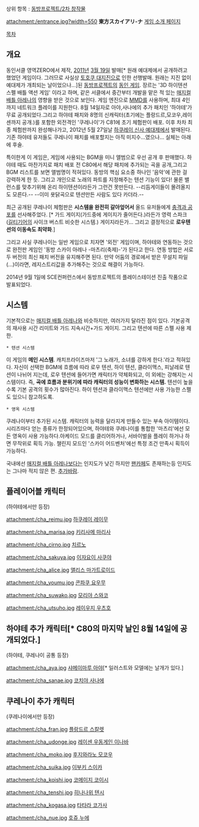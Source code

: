 상위 항목 : [[동방프로젝트/2차 창작물]]

attachment:/entrance.jpg?width=550
'''東方スカイアリ-ナ'''
[http://area-zero.net/product/tsa/index.html 게임 소개 페이지]

[[목차]]


== 개요 ==
동인서클 영역ZERO에서 제작, [[2011년]] [[3월 19일]] 발매[* 원래 예대제에서 공개하려고 했었던 게임이다. 그러므로 사실상 [[토호쿠 대지진]]으로 인한 선행발매. 원래는 지진 없이 예대제가 개최되는 날이었으나...]된 [[동방프로젝트]]의 [[동인 게임]]. 장르는 '3D 하이텐션 스펠 배틀 액션 게임' 이라고 하며, 같은 서클에서 중간부터 개발을 맡은 적 있는 [[매지컬 배틀 아레나]]의 영향을 받은 것으로 보인다.
게임 엔진으로 [[MMD]]를 사용하며, 최대 4인까지 네트워크 플레이를 지원한다. 8월 14일자로 아야,사나에의 추가 패치인 '하야테'가 무료 공개되었다.그리고 하야테 패치와 8명의 신캐릭터(초기에는 플랑드르,모코우,레이센까지 공개.)를 포함한 외전격인 '쿠레나이'가 C81에 초기 체험판이 배포. 이후 차차 최종 체험판까지 완성해나가고, 2012년 5월 27일날 [[하쿠레이 신사 예대제]]에서 발매된다. 기존 하야테 유저들도 쿠레나이 패치를 배포할지는 아직 미지수...였으나... 실체는 아래에 후술.

특이한게 이 게임은, 게임에 사용되는 BGM을 미니 앨범으로 우선 공개 후 판매했다. 하야테 때도 마찬가지로 패치 배포 전 C80에서 해당 패치에 추가되는 곡을 공개,그리고 BGM 리스트를 보면 앨범명이 적혀있다. 동방의 핵심 요소중 하나인 '음악'에 관한 걸 강력하게 한 듯. 그리고 개인으로 노래의 파트를 지정해주는 텐션 기능이 있다! 물론 밸런스를 맞추기위해 온리 하이텐션이라든가 그런건 못만든다. --리듬게이들이 몰려올지도 모른다.-- --이미 욧닭곡으로 텐션만든 사람도 있다 카더라.--

최근 공개된 쿠레나이 체험판은 '''시스템을 완전히 갈아엎어서''' 올드 유저들에게 [[충격과 공포]]를 선사해주었다. [* 가드 게이지(가드중에 게이지가 줄어든다.)라든가 영력 스파크([[길티기어]]의 사이크 버스트 비슷한 시스템.) 게이지라든가... 그리고 결정적으로 '''로우텐션의 이동속도 최약화'''.]

그리고 사실 쿠레나이는 일반 게임으로 치자면 '외전' 게임이며, 하야테와 연동하는 것으로 완전판 게임인 '동방 스카이 아레나 -마츠리(축제)-'가 된다고 한다. 연동 방법은 서로 두 버전의 최신 패치 버전을 유지해주면 된다. 만약 어둠의 경로에서 받은 무설치 파일(...)이라면, 레지스트리값을 추가해주는 것으로 해결이 가능하다.

2014년 9월 1일에 SCE컨퍼런스에서 동방프로젝트의 플레이스테이션 진출 작품으로 발표되었다.
== 시스템 ==
기본적으로는 [[매지컬 배틀 아레나]]와 비슷하지만, 여러가지 달라진 점이 있다. 기본공격의 재사용 시간 리미트와 가드 지속시간+가드 게이지. 그리고 텐션에 따른 스펠 사용 제한.

 * 텐션 시스템
이 게임의 '''메인 시스템'''. 캐치프라이즈마저 '그 노래가, 소녀를 강하게 한다.'라고 적혀있다. 자신이 선택한 BGM에 흐름에 따라 로우 텐션, 하이 텐션, 클라이맥스, 피날레로 텐션이 나뉘어 지는데, 로우 텐션에 들어가면 캐릭터가 약체화되고, 이 외에는 강해지는 시스템이다. 즉, '''곡에 흐름과 분위기에 따라 캐릭터의 성능이 변화하는 시스템.''' 텐션이 높을 수록 기본 공격의 횟수가 많아진다. 하이 텐션과 클라이맥스 텐션에만 사용 가능한 스펠도 있으니 참고하도록.

 * 영옥 시스템
쿠레나이부터 추가된 시스템. 캐릭터의 능력을 달라지게 만들수 있는 부속 아이템이다. 시리즈마다 얻는 종류가 한정되어있으며, 하야테와 쿠레나이를 통합한 '마츠리'에선 모든 영옥이 사용 가능하다.아케이드 모드를 클리어하거나, 서바이벌을 플레이 하거나 하면 무작위로 획득 가능. 챌린지 모드인 '스카이 어드벤처'에선 특정 조건 만족시 획득이 가능하다.

국내에선 [[매지컬 배틀 아레나]]보다는 인지도가 낮긴 하지만 [http://cafe.naver.com/skyarena 팬카페]도 존재하는등 인지도는 그나마 적지 않은 편.
[[추가바람]].
== 플레이어블 캐릭터 ==
(하야테에서만 등장)

attachment:/cha_reimu.jpg
[[하쿠레이 레이무]]

attachment:/cha_marisa.jpg
[[키리사메 마리사]]

attachment:/cha_cirno.jpg
[[치르노]]

attachment:/cha_sakuya.jpg
[[이자요이 사쿠야]]

attachment:/cha_alice.jpg
[[앨리스 마가트로이드]]

attachment:/cha_youmu.jpg
[[콘파쿠 요우무]]

attachment:/cha_suwako.jpg
[[모리야 스와코]]

attachment:/cha_utsuho.jpg
[[레이우지 우츠호]]
== 하야테 추가 캐릭터[* C80의 마지막 날인 8월 14일에 공개되었다.] ==
(하야테, 쿠레나이 공통 등장)

attachment:/cha_aya.jpg
[[샤메이마루 아야]][* 일러스트와 모델에는 날개가 있다.]

attachment:/cha_sanae.jpg
[[코치야 사나에]]
== 쿠레나이 추가 캐릭터 ==
(쿠레나이에서만 등장)

attachment:/cha_fran.jpg
[[플랑드르 스칼렛]]

attachment:/cha_udonge.jpg
[[레이센 우동게인 이나바]]

attachment:/cha_moko.jpg
[[후지와라노 모코우]]

attachment:/cha_suika.jpg
[[이부키 스이카]]

attachment:/cha_koishi.jpg
[[코메이지 코이시]]

attachment:/cha_tenshi.jpg
[[히나나위 텐시]]

attachment:/cha_kogasa.jpg
[[타타라 코가사]]

attachment:/cha_nue.jpg
[[호쥬 누에]]


